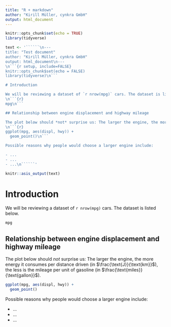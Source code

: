 ```yaml
---
title: "R + markdown"
author: "Kirill Müller, cynkra GmbH"
output: html_document
---
```


```r
knitr::opts_chunk$set(echo = TRUE)
library(tidyverse)
```

```r
text <- '``````\n---
title: "Test document"
author: "Kirill Müller, cynkra GmbH"
output: html_document\n---
\n```{r setup, include=FALSE}
knitr::opts_chunk$set(echo = FALSE)
library(tidyverse)\n```

# Introduction

We will be reviewing a dataset of `r nrow(mpg)` cars. The dataset is listed below.
\n```{r}
mpg\n```

## Relationship between engine displacement and highway mileage

The plot below should *not* surprise us: The larger the engine, the more energy it consumes per distance driven (in $\\frac{\\text{J}}{\\text{km}}$), the less is the mileage per unit of gasoline (in $\\frac{\\text{miles}}{\\text{gallon}}$).
\n```{r}
ggplot(mpg, aes(displ, hwy)) +
  geom_point()\n```

Possible reasons why people would choose a larger engine include:

- ...
- ...
- ...\n``````'

knitr::asis_output(text)
```


# Introduction

We will be reviewing a dataset of `r nrow(mpg)` cars. The dataset is listed below.

```r
mpg
```

## Relationship between engine displacement and highway mileage

The plot below should *not* surprise us: The larger the engine, the more energy it consumes per distance driven (in $\frac{\text{J}}{\text{km}}$), the less is the mileage per unit of gasoline (in $\frac{\text{miles}}{\text{gallon}}$).

```r
ggplot(mpg, aes(displ, hwy)) +
  geom_point()
```

Possible reasons why people would choose a larger engine include:

- ...
- ...
- ...
